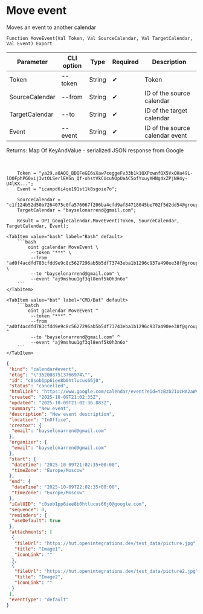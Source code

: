 ﻿---
sidebar_position: 5
description: Move event and other functions to work with Google Calendar in the Open Integration Package, a free open-source integration library for 1C:Enterprise 8, OneScript and CLI
keywords: [1C, 1С, 1С:Enterprise, 1С:Enterprise 8.3, API, Integration, Services, Exchange, OneScript, CLI, Google Calendar]
---


# Move event
 Moves an event to another calendar



`Function MoveEvent(Val Token, Val SourceCalendar, Val TargetCalendar, Val Event) Export`

  | Parameter | CLI option | Type | Required | Description |
  |-|-|-|-|-|
  | Token | --token | String | &#x2714; | Token |
  | SourceCalendar | --from | String | &#x2714; | ID of the source calendar |
  | TargetCalendar | --to | String | &#x2714; | ID of the target calendar |
  | Event | --event | String | &#x2714; | ID of the source calendar event |

  
  Returns:  Map Of KeyAndValue - serialized JSON response from Google

<br/>



```bsl title="1C:Enterprise/OneScript code example"
    Token = "ya29.a0AQQ_BDQFeGE6sXaw7ceggeFv33b1k1QXPownfQX5VxQHa49L-lDOFphPG0xij3vtOLSerlEKGn_Qf-ohstVkCUcuNOpUaAC5ofYxuyXHNg4xZPjNH4y-U4lKX...";
    Event = "icanpd6i4qe191st1k8sgoie7o";

    SourceCalendar = "c1f124b52d50b7264075c0fa576067f206ba4cfd9af84718045be702f5d2dd54@group.calendar.google.com";
    TargetCalendar = "bayselonarrend@gmail.com";

    Result = OPI_GoogleCalendar.MoveEvent(Token, SourceCalendar, TargetCalendar, Event);
```
 

 <Tabs>
  
    <TabItem value="bash" label="Bash" default>
        ```bash
            oint gcalendar MoveEvent \
             --token "***" \
             --from "ad0f4acdfd783cfdd9e9c8c5627296ab5b5df73743eba1b1296c937a490ee38f@group.calendar.google.com" \
             --to "bayselonarrend@gmail.com" \
             --event "aj9mshuu1gf3ql8enf5k0h3n6o"
        ```
    </TabItem>
  
    <TabItem value="bat" label="CMD/Bat" default>
        ```batch
            oint gcalendar MoveEvent ^
             --token "***" ^
             --from "ad0f4acdfd783cfdd9e9c8c5627296ab5b5df73743eba1b1296c937a490ee38f@group.calendar.google.com" ^
             --to "bayselonarrend@gmail.com" ^
             --event "aj9mshuu1gf3ql8enf5k0h3n6o"
        ```
    </TabItem>
</Tabs>


```json title="Result"
{
 "kind": "calendar#event",
 "etag": "\"3520087513766974\"",
 "id": "c0sob1pp6iee8b0htlucus66j0",
 "status": "cancelled",
 "htmlLink": "https://www.google.com/calendar/event?eid=YzBzb2IxcHA2aWVlOGIwaHRsdWN1czY2ajAgMjViYmNjZDUwYTllN2ViNzkxYzdjMTQwZjY1NjkyYTVkNDMwZTc2MjBiNjdiOTRhZmU4OTQ4ZjM3NjUzYjg4MkBn",
 "created": "2025-10-09T21:02:35Z",
 "updated": "2025-10-09T21:02:36.883Z",
 "summary": "New event",
 "description": "New event description",
 "location": "InOffice",
 "creator": {
  "email": "bayselonarrend@gmail.com"
 },
 "organizer": {
  "email": "bayselonarrend@gmail.com"
 },
 "start": {
  "dateTime": "2025-10-09T21:02:35+00:00",
  "timeZone": "Europe/Moscow"
 },
 "end": {
  "dateTime": "2025-10-09T22:02:35+00:00",
  "timeZone": "Europe/Moscow"
 },
 "iCalUID": "c0sob1pp6iee8b0htlucus66j0@google.com",
 "sequence": 0,
 "reminders": {
  "useDefault": true
 },
 "attachments": [
  {
   "fileUrl": "https://hut.openintegrations.dev/test_data/picture.jpg",
   "title": "Image1",
   "iconLink": ""
  },
  {
   "fileUrl": "https://hut.openintegrations.dev/test_data/picture2.jpg",
   "title": "Image2",
   "iconLink": ""
  }
 ],
 "eventType": "default"
}
```

